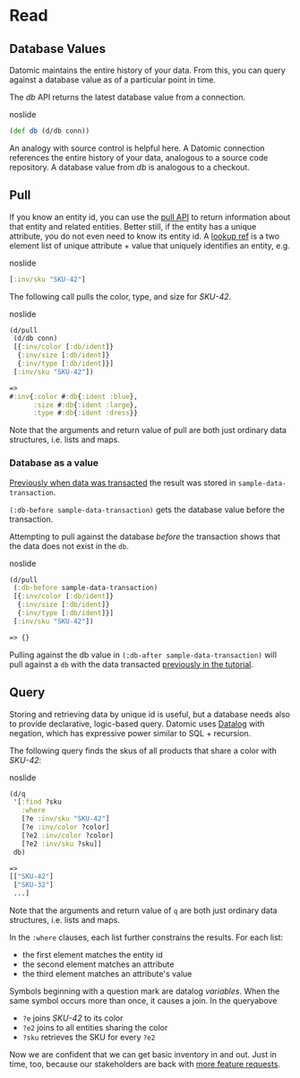Read
====

Database Values
---------------

Datomic maintains the entire history of your data. From this, you can query against a database value as of a particular point in time.

The *db* API returns the latest database value from a connection.

noslide

```clojure
(def db (d/db conn))
```



An analogy with source control is helpful here. A Datomic connection references the entire history of your data, analogous to a source code repository. A database value from *db* is analogous to a checkout.





Pull
----

If you know an entity id, you can use the [pull API](../query/query-pull.html) to return information about that entity and related entities. Better still, if the entity has a unique attribute, you do not even need to know its entity id. A [lookup ref](../whatis/data-model.html#lookup-refs) is a two element list of unique attribute + value that uniquely identifies an entity, e.g.

noslide

```clojure
[:inv/sku "SKU-42"]
```



The following call pulls the color, type, and size for *SKU-42*.

noslide

```clojure
(d/pull
 (d/db conn)
 [{:inv/color [:db/ident]}
  {:inv/size [:db/ident]}
  {:inv/type [:db/ident]}]
 [:inv/sku "SKU-42"])

```



```clojure
=>
#:inv{:color #:db{:ident :blue}, 
      :size #:db{:ident :large}, 
      :type #:db{:ident :dress}}
```



Note that the arguments and return value of pull are both just ordinary data structures, i.e. lists and maps.



### Database as a value

[Previously when data was transacted](assertion.html#sample-data) the result was stored in `sample-data-transaction`.

`(:db-before sample-data-transaction)` gets the database value before the transaction.

Attempting to pull against the database *before* the transaction shows that the data does not exist in the `db`.

noslide

```clojure
(d/pull
 (:db-before sample-data-transaction)
 [{:inv/color [:db/ident]}
  {:inv/size [:db/ident]}
  {:inv/type [:db/ident]}]
 [:inv/sku "SKU-42"])
```



```clojure
=> {}
```



Pulling against the db value in `(:db-after sample-data-transaction)` will pull against a `db` with the data transacted [previously in the tutorial](assertion.html#sample-data).







Query
-----

Storing and retrieving data by unique id is useful, but a database needs also to provide declarative, logic-based query. Datomic uses [Datalog](../whatis/data-model.html#datalog) with negation, which has expressive power similar to SQL + recursion.

The following query finds the skus of all products that share a color with *SKU-42*:

noslide

```clojure
(d/q
 '[:find ?sku
   :where
   [?e :inv/sku "SKU-42"]
   [?e :inv/color ?color]
   [?e2 :inv/color ?color]
   [?e2 :inv/sku ?sku]]
 db)
```



```clojure
=>
[["SKU-42"] 
 ["SKU-32"] 
 ...]
```



Note that the arguments and return value of `q` are both just ordinary data structures, i.e. lists and maps.

In the `:where` clauses, each list further constrains the results. For each list:

- the first element matches the entity id
- the second element matches an attribute
- the third element matches an attribute's value

Symbols beginning with a question mark are datalog *variables*. When the same symbol occurs more than once, it causes a join. In the queryabove

- `?e` joins *SKU-42* to its color
- `?e2` joins to all entities sharing the color
- `?sku` retrieves the SKU for every `?e2`

Now we are confident that we can get basic inventory in and out. Just in time, too, because our stakeholders are back with [more feature requests](accumulate.html).